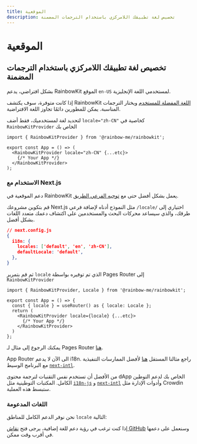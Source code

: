 ```yaml
---
title: الموقعية
description: تخصيص لغة تطبيقك اللامركزي باستخدام الترجمات المضمنة
---
```


# الموقعية

## تخصيص لغة تطبيقك اللامركزي باستخدام الترجمات المضمنة

بشكل افتراضي، يدعم RainbowKit الموقع `en-US` لمستخدمي اللغة الإنجليزية.

إذا كانت متوفرة، سوف يكتشف RainbowKit [اللغة المفضلة للمستخدم](https://developer.mozilla.org/en-US/docs/Web/API/Navigator/language) ويختار الترجمات المناسبة. يمكن للمطورين دائمًا تجاوز اللغة الافتراضية.

لتحديد لغة لمستخدميك، فقط أضف `locale="zh-CN"` كخاصية في `RainbowKitProvider` الخاص بك

```tsx
import { RainbowKitProvider } from '@rainbow-me/rainbowkit';

export const App = () => (
  <RainbowKitProvider locale="zh-CN" {...etc}>
    {/* Your App */}
  </RainbowKitProvider>
);
```

### الاستخدام مع Next.js

دعم الموقعية في RainbowKit يعمل بشكل أفضل حتى مع [توجيه الفرعي الطريق](https://nextjs.org/docs/pages/building-your-application/routing/internationalization#sub-path-routing).

قم بتكوين مشروعك Next.js مثل النموذج أدناه لإضافة فرعي `/locale/` اختياري إلى طرقك، والذي سيساعد محركات البحث والمستخدمين على اكتشاف دعمك متعدد اللغات بشكل أفضل.

```json
// next.config.js
{
  i18n: {
    locales: ['default', 'en', 'zh-CN'],
    defaultLocale: 'default',
  },
}
```

ثم قم بتمرير `locale` الذي تم توفيره بواسطة Pages Router إلى `RainbowKitProvider`

```tsx
import { RainbowKitProvider, Locale } from '@rainbow-me/rainbowkit';

export const App = () => {
  const { locale } = useRouter() as { locale: Locale };
  return (
    <RainbowKitProvider locale={locale} {...etc}>
      {/* Your App */}
    </RainbowKitProvider>
  )
};
```

يمكنك الرجوع إلى مثال لـ Pages Router [هنا](https://github.com/rainbow-me/rainbowkit/tree/main/examples/with-next).

App Router الى الآن لا يدعم i18n. راجع مثالنا المستقل [هنا](https://github.com/rainbow-me/rainbowkit/tree/main/examples/with-next-app-i18n) لأفضل الممارسات التنفيذية مع البرنامج الوسيط [`next-intl`](https://github.com/amannn/next-intl).

من الأفضل أن تستخدم نفس التقنيات لترجمة محتوى dApp الخاص بك لدعم التوطين الكامل. المكتبات التوطينية مثل [`i18n-js`](https://github.com/fnando/i18n) و [`next-intl`](https://github.com/amannn/next-intl) وأدوات الإدارة مثل Crowdin ستبسط هذه العملية.

### اللغات المدعومة

نحن نوفر الدعم الكامل للمناطق `locale` التالية:

<Table
  header={[
    'اللغة', 'المنطقة', 'اللغة', 'الاختصار'
  ]}
  dataTypes={[
    'نص', 'نص', 'رمز', 'رمز'
  ]}
  data={[
    ['English', 'الولايات المتحدة 🇺🇸', 'en-US', 'en'],
    ['中文', 'الصين 🇨🇳', 'zh-CN', 'zh-Hans', 'zh'],
    ['繁體中文', 'هونغ كونغ 🇭🇰', 'zh-HK'],
    ['繁體中文', 'تايوان 🇹🇼', 'zh-TW', 'zh-Hant'],
    ['हिंदी', 'الهند 🇮🇳', 'hi-IN', 'hi'],
    ['Español', 'أمريكا اللاتينية 🌎', 'es-419', 'es'],
    ['Français', 'فرنسا 🇫🇷', 'fr-FR', 'fr'],
    ['العربية', 'الشرق الأوسط 🌍', 'ar-AR', 'ar'],
    ['Português', 'البرازيل 🇧🇷', 'pt-BR', 'pt'],
    ['Русский', 'روسيا 🇷🇺', 'ru-RU', 'ru'],
    ['Bahasa Indonesia', 'إندونيسيا 🇮🇩', 'id-ID', 'id'],
    ['日本語', 'اليابان 🇯🇵', 'ja-JP', 'ja'],
    ['Türkçe', 'تركيا 🇹🇷', 'tr-TR', 'tr'],
    ['한국어', 'كوريا الجنوبية 🇰🇷', 'ko-KR', 'ko'],
    ['ภาษาไทย', 'تايلاند 🇹🇭', 'th-TH', 'th'],
    ['українська', 'أوكرانيا 🇺🇦', 'uk-UA', 'ua'],
    ['Tiếng Việt', 'فيتنام 🇻🇳', 'vi-VN', 'vi'],
  ]}
/>

إذا كنت ترغب في رؤية دعم للغة إضافية، يرجى فتح [نقاش GitHub](https://github.com/rainbow-me/rainbowkit/discussions/new?category=ideas) وسنعمل على دعمها في أقرب وقت ممكن.
